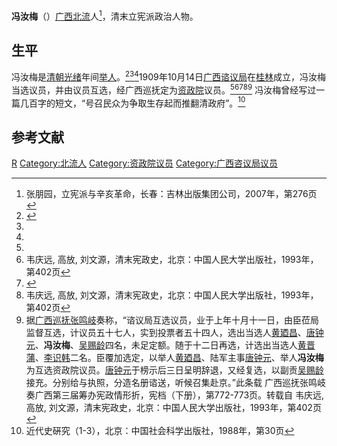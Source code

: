 '''冯汝梅'''（{{bd|?||?|}}）[[广西|广西]][[北流市|北流]]人<ref name=zpy>张朋园，立宪派与辛亥革命，长春：吉林出版集团公司，2007年，第276页</ref>，清末立宪派政治人物。

==生平==
冯汝梅是[[清朝|清朝]][[光绪|光绪]]年间[[举人|举人]]。<ref>{{Cite web |url=http://www.gxdqw.com/bin/mse.exe?seachword=&K=c&A=9&rec=677&run=13 |title=北流县志·第三十一篇 人物·第二章 历代名人·第三节 历代举人名录，广西省情网，于2012-4-2查阅 |access-date=2012-04-03 |archive-date=2019-05-13 |archive-url=https://web.archive.org/web/20190513082340/http://www.gxdqw.com/bin/mse.exe?seachword=&K=c&A=9&rec=677&run=13 }}</ref><ref name=zpy/><ref name=wqy/>1909年10月14日[[广西谘议局|广西谘议局]]在[[桂林|桂林]]成立，冯汝梅当选议员，并由议员互选，经广西巡抚定为[[资政院|资政院]]议员。<ref name=zpy/><ref name=wqy>韦庆远, 高放, 刘文源，清末宪政史，北京：中国人民大学出版社，1993年，第402页</ref><ref>{{Cite web |url=http://www.gxdqw.com/bin/mse.exe?seachword=&K=c&A=9&rec=133&run=13 |title=北流县志·第六篇 政权政协·第五章 议会，广西省情网，于2012-4-2查阅 |accessdate=2012-04-03 |archive-date=2016-03-04 |archive-url=https://web.archive.org/web/20160304112606/http://www.gxdqw.com/bin/mse.exe?seachword=&K=c&A=9&rec=133&run=13 |dead-url=no }}</ref><ref>韦庆远, 高放, 刘文源，清末宪政史，北京：中国人民大学出版社，1993年，第402页</ref><ref>据[[广西巡抚|广西巡抚]][[张鸣岐|张鸣岐]]奏称，“谘议局互选议员，业于上年十月十一日，由臣莅局监督互选，计议员五十七人，实到投票者五十四人，选出当选人[[黄廼昌|黄廼昌]]、[[唐钟元|唐钟元]]、'''冯汝梅'''、[[吴赐龄|吴赐龄]]四名，未足定额。随于十二日再选，计选出当选人[[黄晋蒲|黄晋蒲]]、[[李识韩|李识韩]]二名。臣覆加选定，以举人[[黄廼昌|黄廼昌]]、陆军主事[[唐钟元|唐钟元]]、举人'''冯汝梅'''为互选资政院议员。[[唐钟元|唐钟元]]于榜示后三日呈明辞退，又经复选，以副贡[[吴赐龄|吴赐龄]]接充。分别给与执照，分造名册谘送，听候召集赴京。”此条载 广西巡抚张鸣岐奏广西第三届筹办宪政情形折，宪档（下册），第772-773页。转载自 韦庆远, 高放, 刘文源，清末宪政史，北京：中国人民大学出版社，1993年，第402页</ref> 冯汝梅曾经写过一篇几百字的短文，“号召民众为争取生存起而推翻清政府”。<ref>近代史硏究（1-3），北京：中国社会科学出版社，1988年，第30页</ref>

==参考文献==
{{reflist}}

{{資政院議員}}

{{DEFAULTSORT:Feng冯}}
[[Category:冯姓|R]]
[[Category:北流人|Category:北流人]]
[[Category:资政院议员|Category:资政院议员]]
[[Category:广西咨议局议员|Category:广西咨议局议员]]